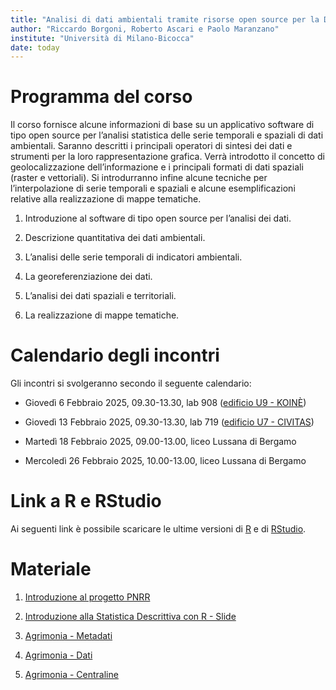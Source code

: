 ```yaml
---
title: "Analisi di dati ambientali tramite risorse open source per la Data Science"
author: "Riccardo Borgoni, Roberto Ascari e Paolo Maranzano"
institute: "Università di Milano-Bicocca"
date: today
---
```


# Programma del corso


Il corso fornisce alcune informazioni di base su un applicativo software di tipo open source per l’analisi statistica delle serie temporali e spaziali di dati ambientali. Saranno descritti i principali operatori di sintesi dei dati e strumenti per la loro rappresentazione grafica. Verrà introdotto il concetto di geolocalizzazione dell’informazione e i principali formati di dati spaziali (raster e vettoriali). Si introdurranno infine alcune tecniche per l’interpolazione di serie temporali e spaziali e alcune esemplificazioni relative alla realizzazione di mappe tematiche.

1.    Introduzione al software di tipo open source per l’analisi dei dati.

2.    Descrizione quantitativa dei dati ambientali.

3.    L’analisi delle serie temporali di indicatori ambientali.

4.    La georeferenziazione dei dati.

5.    L’analisi dei dati spaziali e territoriali. 

6.    La realizzazione di mappe tematiche.



# Calendario degli incontri

Gli incontri si svolgeranno secondo il seguente calendario:

-   Giovedì 6 Febbraio 2025, 09.30-13.30, lab 908 ([edificio U9 - KOINÈ](https://maps.app.goo.gl/JyDtaHD5Jjffjsoa7))

-   Giovedì 13 Febbraio 2025, 09.30-13.30, lab 719 ([edificio U7 - CIVITAS](https://maps.app.goo.gl/dnad4RbTTkhq3fX36))


-   Martedì 18 Febbraio 2025, 09.00-13.00, liceo Lussana di Bergamo

-   Mercoledì 26 Febbraio 2025, 10.00-13.00, liceo Lussana di Bergamo


# Link a R e RStudio

Ai seguenti link è possibile scaricare le ultime versioni di [R](https://cran.r-project.org/bin/windows/base/) e di [RStudio](https://posit.co/download/rstudio-desktop/).


# Materiale

<!-- **Data** data for tutorials [excel](dat1.xlsx); [csv](dat1.csv); -->


1.  [Introduzione al progetto PNRR](Liceo Lussana_Bergamo_Slide informativa Percorso PNRR.pptx)

<!-- 2.  [frequency distributions](02_frequency_distributions.pdf) -->

2.  [Introduzione alla Statistica Descrittiva con R - Slide](IntroR/BSTAT5 - IntroR - 1.pdf)

3.  [Agrimonia - Metadati](Dati Agrimonia/LussanaPNRR - Metadata Agrimonia.xlsx)

4.  [Agrimonia - Dati](IntroR/Agrimonia.RData)

5.  [Agrimonia - Centraline](IntroR/Centraline.csv)


<!-- # Final Assessment -->

<!-- [Assessment paper](assessment.pdf) (due by June 7, 2024) -->

<!-- [Data for the assessment (csv format)](prost.csv) -->



<!-- # References -->

<!-- Kleinbaum, D.G. and Klein, M. Survival Analysis: A Self-Learning Text. 3rd Edition, Springer, New York, 2012. https://doi.org/10.1007/978-1-4419-6646-9 -->

